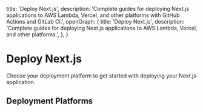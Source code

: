 
  title: 'Deploy Next.js',
  description: 'Complete guides for deploying Next.js applications to AWS Lambda, Vercel, and other platforms with GitHub Actions and GitLab CI.',
  openGraph: {
    title: 'Deploy Next.js',
    description: 'Complete guides for deploying Next.js applications to AWS Lambda, Vercel, and other platforms.',
  },
}

# Deploy Next.js

Choose your deployment platform to get started with deploying your Next.js application.

## Deployment Platforms

<Cards>
  <Cards.Card title="AWS Lambda" href="/frameworks/nextjs/aws-lambda" />
</Cards>
